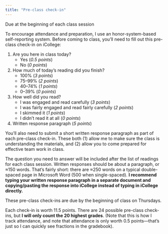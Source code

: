 ```yaml
---
title: "Pre-class check-in"
---
```


<div class="due-date p-2 mb-3 bg-assignment text-white">Due at the beginning of each class session</div>                    

To encourage attendance and preparation, I use an honor-system-based self-reporting system. Before coming to class, you'll need to fill out this pre-class check-in on iCollege:

1. Are you here in class today?
    - Yes (*0.5 points*)
    - No (*0 points*)
2. How much of today's reading did you finish?
    - 100% (*3 points*)
    - 75–99% (*2 points*)
    - 40–74% (*1 points*)
    - 0–39% (*0 points*)
3. How well did you read?
    - I was engaged and read carefully (*3 points*)
    - I was fairly engaged and read fairly carefully (*2 points*)
    - I skimmed it (*1 points*)
    - I didn't read it at all (*0 points*)
4. Written response paragraph (*5 points*)

You'll also need to submit a short written response paragraph as part of each pre-class check-in. These both (1) allow me to make sure the class is understanding the materials, and (2) allow you to come prepared for effective team work in class. 

The question you need to answer will be included after the list of readings for each class session. Written responses should be about a paragraph, or ≈150 words. That's fairly short: there are ≈250 words on a typical double-spaced page in Microsoft Word (500 when single-spaced). **I recommend typing your written response paragraph in a separate document and copying/pasting the response into iCollege instead of typing in iCollege directly.**

These pre-class check-ins are due by the beginning of class on Thursdays. 

Each check-in is worth 11.5 points. There are 24 possible pre-class check-ins, but **I will only count the 20 highest grades**. (Note that this is how I track attendance, and note that attendance is only worth 0.5 points—that's just so I can quickly see fractions in the gradebook).
